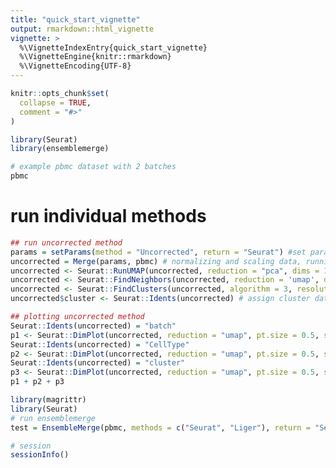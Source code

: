```yaml
---
title: "quick_start_vignette"
output: rmarkdown::html_vignette
vignette: >
  %\VignetteIndexEntry{quick_start_vignette}
  %\VignetteEngine{knitr::rmarkdown}
  %\VignetteEncoding{UTF-8}
---
```


```r
knitr::opts_chunk$set(
  collapse = TRUE,
  comment = "#>"
)
```

```r
library(Seurat)
library(ensemblemerge)
```

```r
# example pbmc dataset with 2 batches
pbmc
```

# run individual methods

```r
## run uncorrected method
params = setParams(method = "Uncorrected", return = "Seurat") #set params object without integration method and return seurat object
uncorrected = Merge(params, pbmc) # normalizing and scaling data, running pca
uncorrected <- Seurat::RunUMAP(uncorrected, reduction = "pca", dims = 1:20, seed.use = 1) # create umap
uncorrected <- Seurat::FindNeighbors(uncorrected, reduction = 'umap', dims = 1:2, verbose = FALSE) # finding neighbors for clustering umap
uncorrected <- Seurat::FindClusters(uncorrected, algorithm = 3, resolution = 0.01, verbose = FALSE) # finding clusters in umap
uncorrected$cluster <- Seurat::Idents(uncorrected) # assign cluster data to umap

## plotting uncorrected method
Seurat::Idents(uncorrected) = "batch"
p1 <- Seurat::DimPlot(uncorrected, reduction = "umap", pt.size = 0.5, shuffle = TRUE) + ggplot2::ggtitle(label = "Uncorrected Batch")
Seurat::Idents(uncorrected) = "CellType"
p2 <- Seurat::DimPlot(uncorrected, reduction = "umap", pt.size = 0.5, shuffle = TRUE) + ggplot2::ggtitle(label = "Uncorrected Cell Type")
Seurat::Idents(uncorrected) = "cluster"
p3 <- Seurat::DimPlot(uncorrected, reduction = "umap", pt.size = 0.5, shuffle = TRUE) + ggplot2::ggtitle(label = "Uncorrected Cluster")
p1 + p2 + p3
```


```r
library(magrittr)
library(Seurat)
# run ensemblemerge
test = EnsembleMerge(pbmc, methods = c("Seurat", "Liger"), return = "Seurat") # running ensemblemerge with Seurat and Harmony methods
```

```r
# session
sessionInfo()
```

